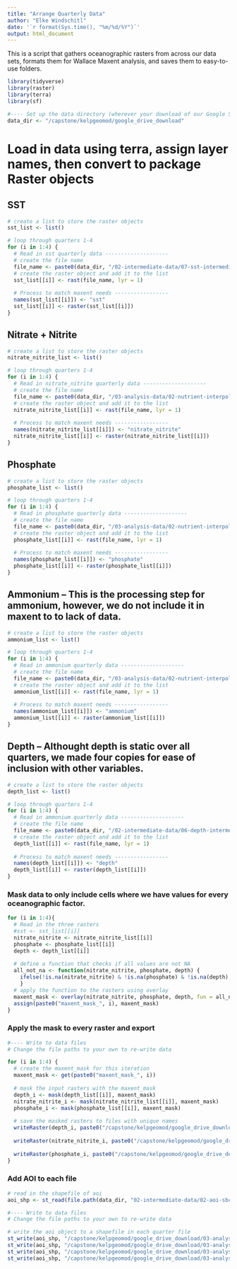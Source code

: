 ```yaml
---
title: "Arrange Quarterly Data"
author: "Elke Windschitl"
date: '`r format(Sys.time(), "%m/%d/%Y")`'
output: html_document
---
```


This is a script that gathers oceanographic rasters from across our data sets, formats them for Wallace Maxent analysis, and saves them to easy-to-use folders.

```r
library(tidyverse)
library(raster)
library(terra)
library(sf)
```

```r
#---- Set up the data directory (wherever your download of our Google Shared Drive lives)
data_dir <- "/capstone/kelpgeomod/google_drive_download"
```

# Load in data using terra, assign layer names, then convert to package Raster objects

## SST

```r
# create a list to store the raster objects
sst_list <- list()

# loop through quarters 1-4
for (i in 1:4) {
  # Read in sst quarterly data --------------------
  # create the file name
  file_name <- paste0(data_dir, "/02-intermediate-data/07-sst-intermediate/sst-quarter-", i, ".tif")
  # create the raster object and add it to the list
  sst_list[[i]] <- rast(file_name, lyr = 1)
  
  # Process to match maxent needs -----------------
  names(sst_list[[i]]) <- "sst"
  sst_list[[i]] <- raster(sst_list[[i]])
}
```

## Nitrate + Nitrite

```r
# create a list to store the raster objects
nitrate_nitrite_list <- list()

# loop through quarters 1-4
for (i in 1:4) {
  # Read in nitrate_nitrite quarterly data --------------------
  # create the file name
  file_name <- paste0(data_dir, "/03-analysis-data/02-nutrient-interpolation-analysis/nitrate-nitrite/nitrate-nitrite-quarter-", i, ".tif")
  # create the raster object and add it to the list
  nitrate_nitrite_list[[i]] <- rast(file_name, lyr = 1)
  
  # Process to match maxent needs -----------------
  names(nitrate_nitrite_list[[i]]) <- "nitrate_nitrite"
  nitrate_nitrite_list[[i]] <- raster(nitrate_nitrite_list[[i]])
}
```

## Phosphate

```r
# create a list to store the raster objects
phosphate_list <- list()

# loop through quarters 1-4
for (i in 1:4) {
  # Read in phosphate quarterly data --------------------
  # create the file name
  file_name <- paste0(data_dir, "/03-analysis-data/02-nutrient-interpolation-analysis/phosphate/phosphate-quarter-", i, ".tif")
  # create the raster object and add it to the list
  phosphate_list[[i]] <- rast(file_name, lyr = 1)
  
  # Process to match maxent needs -----------------
  names(phosphate_list[[i]]) <- "phosphate"
  phosphate_list[[i]] <- raster(phosphate_list[[i]])
}
```

## Ammonium -- This is the processing step for ammonium, however, we do not include it in maxent to to lack of data.

```r
# create a list to store the raster objects
ammonium_list <- list()

# loop through quarters 1-4
for (i in 1:4) {
  # Read in ammonium quarterly data --------------------
  # create the file name
  file_name <- paste0(data_dir, "/03-analysis-data/02-nutrient-interpolation-analysis/ammonium/ammonium-quarter-", i, ".tif")
  # create the raster object and add it to the list
  ammonium_list[[i]] <- rast(file_name, lyr = 1)
  
  # Process to match maxent needs -----------------
  names(ammonium_list[[i]]) <- "ammonium"
  ammonium_list[[i]] <- raster(ammonium_list[[i]])
}
```

## Depth -- Althought depth is static over all quarters, we made four copies for ease of inclusion with other variables.

```r
# create a list to store the raster objects
depth_list <- list()

# loop through quarters 1-4
for (i in 1:4) {
  # Read in ammonium quarterly data --------------------
  # create the file name
  file_name <- paste0(data_dir, "/02-intermediate-data/06-depth-intermediate/depth.tif")
  # create the raster object and add it to the list
  depth_list[[i]] <- rast(file_name, lyr = 1)
  
  # Process to match maxent needs -----------------
  names(depth_list[[i]]) <- "depth"
  depth_list[[i]] <- raster(depth_list[[i]])
}

```

### Mask data to only include cells where we have values for every oceanographic factor.


```r
for (i in 1:4){
  # Read in the three rasters
  #sst <- sst_list[[i]]
  nitrate_nitrite <- nitrate_nitrite_list[[i]]
  phosphate <- phosphate_list[[i]]
  depth <- depth_list[[i]]
  
  # define a function that checks if all values are not NA
  all_not_na <- function(nitrate_nitrite, phosphate, depth) {
    ifelse(!is.na(nitrate_nitrite) & !is.na(phosphate) & !is.na(depth), 1, NA)
    }
  # apply the function to the rasters using overlay
  maxent_mask <- overlay(nitrate_nitrite, phosphate, depth, fun = all_not_na)
  assign(paste0("maxent_mask_", i), maxent_mask)
}
```

### Apply the mask to every raster and export

```r
#---- Write to data files
# Change the file paths to your own to re-write data

for (i in 1:4) {
  # create the maxent_mask for this iteration
  maxent_mask <- get(paste0("maxent_mask_", i)) 
  
  # mask the input rasters with the maxent_mask
  depth_i <- mask(depth_list[[i]], maxent_mask)
  nitrate_nitrite_i <- mask(nitrate_nitrite_list[[i]], maxent_mask)
  phosphate_i <- mask(phosphate_list[[i]], maxent_mask)
  
  # save the masked rasters to files with unique names
  writeRaster(depth_i, paste0("/capstone/kelpgeomod/google_drive_download/03-analysis-data/04-maxent-analysis/quarter-", i, "/depth-", i, ".tif"), overwrite = TRUE)
  
  writeRaster(nitrate_nitrite_i, paste0("/capstone/kelpgeomod/google_drive_download/03-analysis-data/04-maxent-analysis/quarter-", i, "/nitrate-nitrite-", i, ".tif"), overwrite = TRUE)
  
  writeRaster(phosphate_i, paste0("/capstone/kelpgeomod/google_drive_download/03-analysis-data/04-maxent-analysis/quarter-", i, "/phosphate-", i, ".tif"), overwrite = TRUE)
} 

```

### Add AOI to each file 

```r
# read in the shapefile of aoi
aoi_shp <- st_read(file.path(data_dir, "02-intermediate-data/02-aoi-sbchannel-shapes-intermediate/aoi-sbchannel.shp"))

#---- Write to data files
# Change the file paths to your own to re-write data

# write the aoi object to a shapefile in each quarter file
st_write(aoi_shp, "/capstone/kelpgeomod/google_drive_download/03-analysis-data/04-maxent-analysis/quarter-1/aoi.shp", append = FALSE)
st_write(aoi_shp, "/capstone/kelpgeomod/google_drive_download/03-analysis-data/04-maxent-analysis/quarter-2/aoi.shp", append = FALSE)
st_write(aoi_shp, "/capstone/kelpgeomod/google_drive_download/03-analysis-data/04-maxent-analysis/quarter-3/aoi.shp", append = FALSE)
st_write(aoi_shp, "/capstone/kelpgeomod/google_drive_download/03-analysis-data/04-maxent-analysis/quarter-4/aoi.shp", append = FALSE)

```

